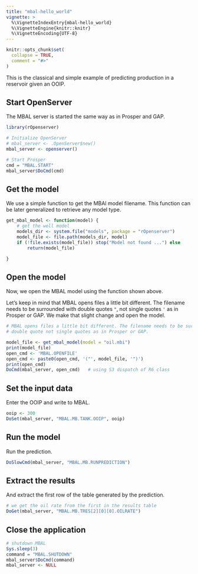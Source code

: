 ```yaml
---
title: "mbal-hello_world"
vignette: >
  %\VignetteIndexEntry{mbal-hello_world}
  %\VignetteEngine{knitr::knitr}
  %\VignetteEncoding{UTF-8}
---
```



```r
knitr::opts_chunk$set(
  collapse = TRUE,
  comment = "#>"
)
```


This is the classical and simple example of predicting production in a reservoir given an OOIP.


## Start OpenServer
The MBAL server is started the same way as in Prosper and GAP.

```r
library(rOpenserver)

# Initialize OpenServer
# mbal_server <- .OpenServer$new()
mbal_server <- openserver()

# Start Prosper
cmd = "MBAL.START"
mbal_server$DoCmd(cmd)
```


## Get the model
We use a simple function to get the MBAl model filename. This function can be later generalized to retrieve any model type.

```r
get_mbal_model <- function(model) {
    # get the well model
    models_dir <- system.file("models", package = "rOpenserver")
    model_file <- file.path(models_dir, model)
    if (!file.exists(model_file)) stop("Model not found ...") else
        return(model_file)

}
```


## Open the model
Now, we open the MBAL model using the function shown above.

Let's keep in mind that MBAL opens files a little bit different. The filename needs to be surrounded with double quotes `"`, not single quotes `'` as in Prosper or GAP. We make that slight change and open the model.

```r
# MBAL opens files a little bit different. The filename needs to be surrounded with 
# double quote not single quotes as in Prosper or GAP.

model_file <- get_mbal_model(model = "oil.mbi")
print(model_file)
open_cmd <- 'MBAL.OPENFILE'
open_cmd <- paste0(open_cmd, '("', model_file, '")')
print(open_cmd)
DoCmd(mbal_server, open_cmd)   # using S3 dispatch of R6 class
```


## Set the input data
Enter the OOIP and write to MBAL.

```r
ooip <- 300
DoSet(mbal_server, "MBAL.MB.TANK.OOIP", ooip)
```


## Run the model
Run the prediction.

```r
DoSlowCmd(mbal_server, "MBAL.MB.RUNPREDICTION")
```


## Extract the results
And extract the first row of the table generated by the prediction.

```r
# we get the oil rate from the first in the results table
DoGet(mbal_server, "MBAL.MB.TRES[2][0][0].OILRATE")
```


## Close the application

```r
# shutdown MBAL
Sys.sleep(3)
command = "MBAL.SHUTDOWN"
mbal_server$DoCmd(command)
mbal_server <- NULL
```

